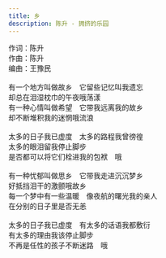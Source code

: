 ```yaml
---
title: 乡
description: 陈升 - 拥挤的乐园
---
```


作词：陈升<br />作曲：陈升<br />编曲：王豫民<br /><br />有一个地方叫做故乡　它留些记忆叫我遗忘<br />却总在泪湿枕巾的午夜哦荡漾<br />有一种心情叫做希望　它带我远离我的故乡<br />却不断堆积我的迷惘哦流浪<br /><br />太多的日子我已虚度　太多的路程我曾徬徨<br />太多的眼泪留我停止脚步<br />是否都可以将它们栓进我的包袱　哦<br /><br />有一种忧郁叫做思乡　它带我走进沉沉梦乡<br />好抵挡泪干的激颤哦故乡<br />每一个梦中有一些温暖　像夜航的曙光我的亲人<br />在分别的日子里是否无恙<br /><br />太多的日子我已虚度　有太多的话语我都敷衍<br />有太多的理由我该停止脚步<br />不再是任性的孩子不断迷路　哦
